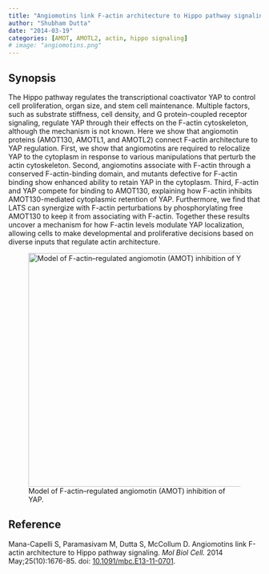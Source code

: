```yaml
---
title: "Angiomotins link F-actin architecture to Hippo pathway signaling"
author: "Shubham Dutta"
date: "2014-03-19"
categories: [AMOT, AMOTL2, actin, hippo signaling]
# image: "angiomotins.png"
---
```


## Synopsis

The Hippo pathway regulates the transcriptional coactivator YAP to control cell proliferation, organ size, and stem cell maintenance. Multiple factors, such as substrate stiffness, cell density, and G protein-coupled receptor signaling, regulate YAP through their effects on the F-actin cytoskeleton, although the mechanism is not known. Here we show that angiomotin proteins (AMOT130, AMOTL1, and AMOTL2) connect F-actin architecture to YAP regulation. First, we show that angiomotins are required to relocalize YAP to the cytoplasm in response to various manipulations that perturb the actin cytoskeleton. Second, angiomotins associate with F-actin through a conserved F-actin-binding domain, and mutants defective for F-actin binding show enhanced ability to retain YAP in the cytoplasm. Third, F-actin and YAP compete for binding to AMOT130, explaining how F-actin inhibits AMOT130-mediated cytoplasmic retention of YAP. Furthermore, we find that LATS can synergize with F-actin perturbations by phosphorylating free AMOT130 to keep it from associating with F-actin. Together these results uncover a mechanism for how F-actin levels modulate YAP localization, allowing cells to make developmental and proliferative decisions based on diverse inputs that regulate actin architecture.

![Model of F-actin--regulated angiomotin (AMOT) inhibition of YAP.](angiomotins.png){fig-align="left" width="467"}

## Reference

Mana-Capelli S, Paramasivam M, Dutta S, McCollum D. Angiomotins link F-actin architecture to Hippo pathway signaling. *Mol Biol Cell.* 2014 May;25(10):1676-85. doi: [10.1091/mbc.E13-11-0701](https://doi.org/10.1091/mbc.e13-11-0701).
